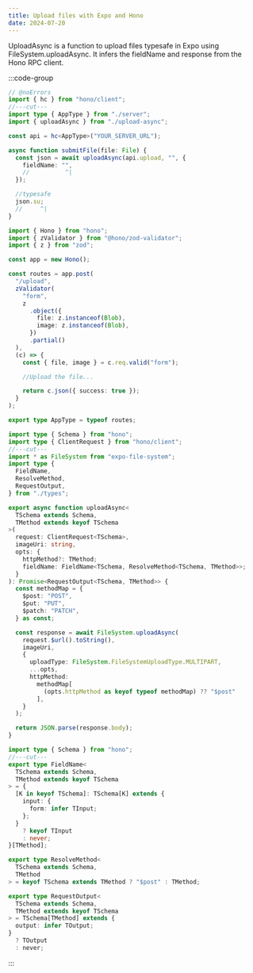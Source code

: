 ```yaml
---
title: Upload files with Expo and Hono
date: 2024-07-20
---
```


UploadAsync is a function to upload files typesafe in Expo using FileSystem.uploadAsync. It infers the fieldName and response from the Hono RPC client.

:::code-group

```ts [client] filename="client.tsx"
// @noErrors
import { hc } from "hono/client";
//---cut---
import type { AppType } from "./server";
import { uploadAsync } from "./upload-async";

const api = hc<AppType>("YOUR_SERVER_URL");

async function submitFile(file: File) {
  const json = await uploadAsync(api.upload, "", {
    fieldName: "",
    //          ^|
  });

  //typesafe
  json.su;
  //     ^|
}
```

```ts [server] filename="server.ts"
import { Hono } from "hono";
import { zValidator } from "@hono/zod-validator";
import { z } from "zod";

const app = new Hono();

const routes = app.post(
  "/upload",
  zValidator(
    "form",
    z
      .object({
        file: z.instanceof(Blob),
        image: z.instanceof(Blob),
      })
      .partial()
  ),
  (c) => {
    const { file, image } = c.req.valid("form");

    //Upload the file...

    return c.json({ success: true });
  }
);

export type AppType = typeof routes;
```

```ts [upload-async] filename="upload-async.ts"
import type { Schema } from "hono";
import type { ClientRequest } from "hono/client";
//---cut---
import * as FileSystem from "expo-file-system";
import type {
  FieldName,
  ResolveMethod,
  RequestOutput,
} from "./types";

export async function uploadAsync<
  TSchema extends Schema,
  TMethod extends keyof TSchema
>(
  request: ClientRequest<TSchema>,
  imageUri: string,
  opts: {
    httpMethod?: TMethod;
    fieldName: FieldName<TSchema, ResolveMethod<TSchema, TMethod>>;
  }
): Promise<RequestOutput<TSchema, TMethod>> {
  const methodMap = {
    $post: "POST",
    $put: "PUT",
    $patch: "PATCH",
  } as const;

  const response = await FileSystem.uploadAsync(
    request.$url().toString(),
    imageUri,
    {
      uploadType: FileSystem.FileSystemUploadType.MULTIPART,
      ...opts,
      httpMethod:
        methodMap[
          (opts.httpMethod as keyof typeof methodMap) ?? "$post"
        ],
    }
  );

  return JSON.parse(response.body);
}
```

```ts [types] filename="types.ts"
import type { Schema } from "hono";
//---cut---
export type FieldName<
  TSchema extends Schema,
  TMethod extends keyof TSchema
> = {
  [K in keyof TSchema]: TSchema[K] extends {
    input: {
      form: infer TInput;
    };
  }
    ? keyof TInput
    : never;
}[TMethod];

export type ResolveMethod<
  TSchema extends Schema,
  TMethod
> = keyof TSchema extends TMethod ? "$post" : TMethod;

export type RequestOutput<
  TSchema extends Schema,
  TMethod extends keyof TSchema
> = TSchema[TMethod] extends {
  output: infer TOutput;
}
  ? TOutput
  : never;
```

:::
